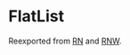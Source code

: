 # FlatList

Reexported from [RN](https://reactnative.dev/docs/flatlist) and [RNW](https://necolas.github.io/react-native-web/docs/lists/).
